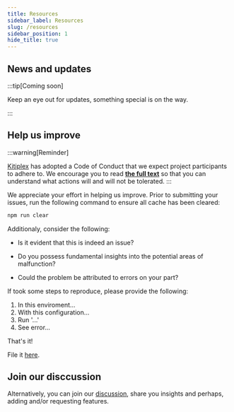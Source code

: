 ```yaml
---
title: Resources
sidebar_label: Resources
slug: /resources
sidebar_position: 1
hide_title: true
---
```


## News and updates

:::tip[Coming soon]

Keep an eye out for updates, something special is on the way.

:::



## Help us improve

:::warning[Reminder]

[Kitiplex](https://kitiplex.github.io/) has adopted a Code of Conduct that we expect project participants to adhere to. We encourage you to read **[the full text](../community/code-of-conduct.mdx)** so that you can understand what actions will and will not be tolerated.
:::


We appreciate your effort in helping us improve. Prior to submitting your issues, run the following command to ensure all cache has been cleared:

```bash npm2yarn
npm run clear
```

Additionaly, consider the following:

* Is it evident that this is indeed an issue?

* Do you possess fundamental insights into the potential areas of malfunction?

* Could the problem be attributed to errors on your part?

If took some steps to reproduce, please provide the following:

1. In this enviroment...
2. With this configuration...
3. Run '...'
4. See error...

That's it!

File it [here](https://github.com/kitiplex/iuiu/issues/new/choose).


## Join our disccussion

Alternatively, you can join our [discussion](https://github.com/kitiplex/iuiu/issues/new/choose), share you insights and perhaps, adding and/or requesting features.






<!-- 

### Feature requests

:::info[Coming soon]

Keep an eye out for updates, something special is on the way.

::: -->

